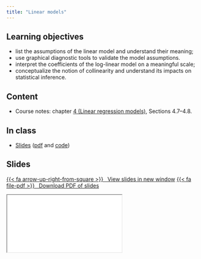 ```yaml
---
title: "Linear models"
---
```


## Learning objectives

- list the assumptions of the linear model and understand their meaning;
- use graphical diagnostic tools to validate the model assumptions.
- interpret the coefficients of the log-linear model on a meaningful scale;
- conceptualize the notion of collinearity and understand its impacts on statistical inference.



## Content


- Course notes: chapter [4 (Linear regression models)](https://lbelzile.github.io/math60604a/linearmodels.html), Sections 4.7--4.8.


## In class

- [Slides](../slides/MATH60604A-slides6.html) ([pdf](../slides/MATH60604A-slides6.pdf) and [code](MATH60604A-slides6.R))

## Slides


<p class="text-center"><a class="btn btn-success btn-lg" target="_blank" href="../slides/MATH60604A-slides6.html">{{< fa arrow-up-right-from-square >}} &ensp;View slides in new window</a> <a class="btn btn-success btn-lg" target="_blank" href="../slides/MATH60604A-slides6.pdf" role="button">{{< fa file-pdf >}} &ensp;Download PDF of slides</a></p>

<div class="ratio ratio-16x9">
<iframe class="slide-deck" src="../slides/MATH60604A-slides6.html"></iframe>
</div>

